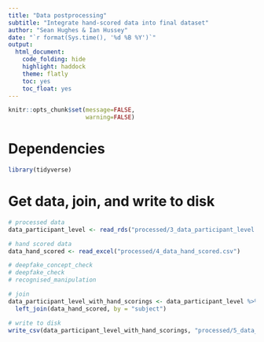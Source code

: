 ```yaml
---
title: "Data postprocessing"
subtitle: "Integrate hand-scored data into final dataset"
author: "Sean Hughes & Ian Hussey"
date: "`r format(Sys.time(), '%d %B %Y')`"
output: 
  html_document:
    code_folding: hide
    highlight: haddock
    theme: flatly
    toc: yes 
    toc_float: yes
---
```


```r
knitr::opts_chunk$set(message=FALSE,
                      warning=FALSE)
```

# Dependencies

```r

library(tidyverse)

```

# Get data, join, and write to disk

```r

# processed data
data_participant_level <- read_rds("processed/3_data_participant_level.csv")

# hand scored data
data_hand_scored <- read_excel("processed/4_data_hand_scored.csv") 

# deepfake_concept_check
# deepfake_check
# recognised_manipulation

# join
data_participant_level_with_hand_scorings <- data_participant_level %>%
  left_join(data_hand_scored, by = "subject")

# write to disk
write_csv(data_participant_level_with_hand_scorings, "processed/5_data_participant_level_with_hand_scorings.csv")
  
```
